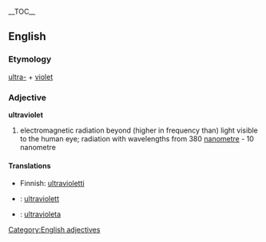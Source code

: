 {{wikipedia}}
__TOC__
==English==
=== Etymology ===
[[ultra-]] + [[violet]]
=== Adjective ===
[[Category:English adjectives]]
'''ultraviolet'''
# electromagnetic radiation beyond (higher in frequency than) light visible to the human eye; radiation with wavelengths from 380 [[nanometre]] - 10 nanometre
==== Translations ====
*Finnish: [[ultravioletti]]
*{{sv}}: [[ultraviolett]]
*{{pt}}: [[ultravioleta]]